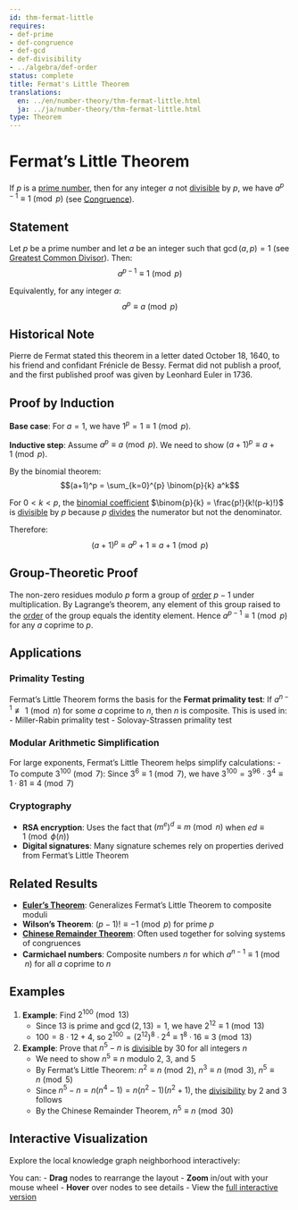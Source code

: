 ```yaml
---
id: thm-fermat-little
requires:
- def-prime
- def-congruence
- def-gcd
- def-divisibility
- ../algebra/def-order
status: complete
title: Fermat's Little Theorem
translations:
  en: ../en/number-theory/thm-fermat-little.html
  ja: ../ja/number-theory/thm-fermat-little.html
type: Theorem
---
```


# Fermat's Little Theorem {#thm-fermat-little}

If $p$ is a [prime number](def-prime.qmd), then for any integer $a$ not [divisible](def-divisibility.qmd) by $p$, we have $a^{p-1} \equiv 1 \pmod{p}$ (see [Congruence](def-congruence.qmd)).

## Statement

Let $p$ be a prime number and let $a$ be an integer such that $\gcd(a, p) = 1$ (see [Greatest Common Divisor](def-gcd.qmd)). Then:
$$a^{p-1} \equiv 1 \pmod{p}$$

Equivalently, for any integer $a$:
$$a^p \equiv a \pmod{p}$$

## Historical Note

Pierre de Fermat stated this theorem in a letter dated October 18, 1640, to his friend and confidant Frénicle de Bessy. Fermat did not publish a proof, and the first published proof was given by Leonhard Euler in 1736.

## Proof by Induction

**Base case**: For $a = 1$, we have $1^p = 1 \equiv 1 \pmod{p}$.

**Inductive step**: Assume $a^p \equiv a \pmod{p}$. We need to show $(a+1)^p \equiv a+1 \pmod{p}$.

By the binomial theorem:
$$(a+1)^p = \sum_{k=0}^{p} \binom{p}{k} a^k$$

For $0 < k < p$, the [binomial coefficient](../combinatorics/def-binomial-coefficient.qmd) $\binom{p}{k} = \frac{p!}{k!(p-k)!}$ is [divisible](def-divisibility.qmd) by $p$ because $p$ [divides](def-divisibility.qmd) the numerator but not the denominator.

Therefore:
$$(a+1)^p \equiv a^p + 1 \equiv a + 1 \pmod{p}$$

## Group-Theoretic Proof

The non-zero residues modulo $p$ form a group of [order](../algebra/def-order.qmd) $p-1$ under multiplication. By Lagrange's theorem, any element of this group raised to the [order](../algebra/def-order.qmd) of the group equals the identity element. Hence $a^{p-1} \equiv 1 \pmod{p}$ for any $a$ coprime to $p$.

## Applications

### Primality Testing

Fermat's Little Theorem forms the basis for the **Fermat primality test**: If $a^{n-1} \not\equiv 1 \pmod{n}$ for some $a$ coprime to $n$, then $n$ is composite. This is used in:
- Miller-Rabin primality test
- Solovay-Strassen primality test

### Modular Arithmetic Simplification

For large exponents, Fermat's Little Theorem helps simplify calculations:
- To compute $3^{100} \pmod{7}$: Since $3^6 \equiv 1 \pmod{7}$, we have $3^{100} = 3^{96} \cdot 3^4 \equiv 1 \cdot 81 \equiv 4 \pmod{7}$

### Cryptography

- **RSA encryption**: Uses the fact that $(m^e)^d \equiv m \pmod{n}$ when $ed \equiv 1 \pmod{\phi(n)}$
- **Digital signatures**: Many signature schemes rely on properties derived from Fermat's Little Theorem

## Related Results

- **[Euler's Theorem](thm-euler.qmd)**: Generalizes Fermat's Little Theorem to composite moduli
- **Wilson's Theorem**: $(p-1)! \equiv -1 \pmod{p}$ for prime $p$
- **[Chinese Remainder Theorem](thm-chinese-remainder.qmd)**: Often used together for solving systems of congruences
- **Carmichael numbers**: Composite numbers $n$ for which $a^{n-1} \equiv 1 \pmod{n}$ for all $a$ coprime to $n$

## Examples

1. **Example**: Find $2^{100} \pmod{13}$
   - Since $13$ is prime and $\gcd(2, 13) = 1$, we have $2^{12} \equiv 1 \pmod{13}$
   - $100 = 8 \cdot 12 + 4$, so $2^{100} = (2^{12})^8 \cdot 2^4 \equiv 1^8 \cdot 16 \equiv 3 \pmod{13}$

2. **Example**: Prove that $n^5 - n$ is [divisible](def-divisibility.qmd) by $30$ for all integers $n$
   - We need to show $n^5 \equiv n$ modulo $2$, $3$, and $5$
   - By Fermat's Little Theorem: $n^2 \equiv n \pmod{2}$, $n^3 \equiv n \pmod{3}$, $n^5 \equiv n \pmod{5}$
   - Since $n^5 - n = n(n^4 - 1) = n(n^2-1)(n^2+1)$, the [divisibility](def-divisibility.qmd) by $2$ and $3$ follows
   - By the Chinese Remainder Theorem, $n^5 \equiv n \pmod{30}$

## Interactive Visualization

Explore the local knowledge graph neighborhood interactively:

::: {.graph-viz data-id="thm-fermat-little" data-width="700" data-height="500"}
:::

You can:
- **Drag** nodes to rearrange the layout
- **Zoom** in/out with your mouse wheel
- **Hover** over nodes to see details
- View the [full interactive version](../../output/interactive/en/thm-fermat-little.html){target="_blank"}
